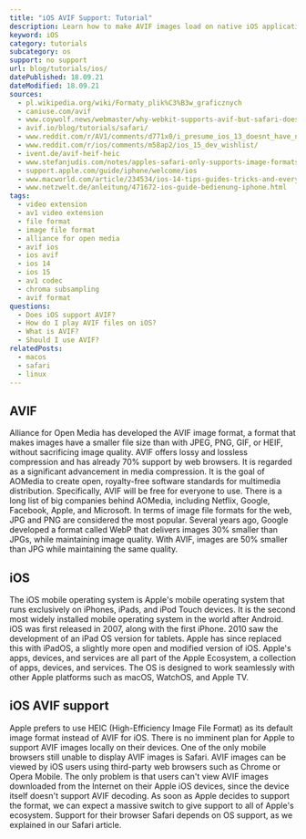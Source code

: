 ```yaml
---
title: "iOS AVIF Support: Tutorial"
description: Learn how to make AVIF images load on native iOS applications.
keyword: iOS
category: tutorials
subcategory: os
support: no support
url: blog/tutorials/ios/
datePublished: 18.09.21
dateModified: 18.09.21
sources:
  - pl.wikipedia.org/wiki/Formaty_plik%C3%B3w_graficznych
  - caniuse.com/avif
  - www.coywolf.news/webmaster/why-webkit-supports-avif-but-safari-does-not/
  - avif.io/blog/tutorials/safari/
  - www.reddit.com/r/AV1/comments/d771x0/i_presume_ios_13_doesnt_have_native_support_for/
  - www.reddit.com/r/ios/comments/m58ap2/ios_15_dev_wishlist/
  - ivent.de/avif-heif-heic
  - www.stefanjudis.com/notes/apples-safari-only-supports-image-formats-the-os-supports-and-that-might-be/
  - support.apple.com/guide/iphone/welcome/ios
  - www.macworld.com/article/234534/ios-14-tips-guides-tricks-and-everything-you-need-to-know-about-apples-new-iphone-os.html
  - www.netzwelt.de/anleitung/471672-ios-guide-bedienung-iphone.html
tags:
  - video extension
  - av1 video extension
  - file format
  - image file format
  - alliance for open media
  - avif ios
  - ios avif
  - ios 14
  - ios 15
  - av1 codec
  - chroma subsampling
  - avif format
questions:
  - Does iOS support AVIF?
  - How do I play AVIF files on iOS?
  - What is AVIF?
  - Should I use AVIF?
relatedPosts:
  - macos
  - safari
  - linux
---
```


## AVIF

Alliance for Open Media has developed the AVIF image format, a format that makes images have a smaller file size than with JPEG, PNG, GIF, or HEIF, without sacrificing image quality. AVIF offers lossy and lossless compression and has already 70% support by web browsers. It is regarded as a significant advancement in media compression. It is the goal of AOMedia to create open, royalty-free software standards for multimedia distribution. Specifically, AVIF will be free for everyone to use. There is a long list of big companies behind AOMedia, including Netflix, Google, Facebook, Apple, and Microsoft. In terms of image file formats for the web, JPG and PNG are considered the most popular. Several years ago, Google developed a format called WebP that delivers images 30% smaller than JPGs, while maintaining image quality. With AVIF, images are 50% smaller than JPG while maintaining the same quality.

## iOS

The iOS mobile operating system is Apple's mobile operating system that runs exclusively on iPhones, iPads, and iPod Touch devices. It is the second most widely installed mobile operating system in the world after Android.
iOS was first released in 2007, along with the first iPhone. 2010 saw the development of an iPad OS version for tablets. Apple has since replaced this with iPadOS, a slightly more open and modified version of iOS.
Apple's apps, devices, and services are all part of the Apple Ecosystem, a collection of apps, devices, and services. The OS is designed to work seamlessly with other Apple platforms such as macOS, WatchOS, and Apple TV.

## iOS AVIF support

Apple prefers to use HEIC (High-Efficiency Image File Format) as its default image format instead of AVIF for iOS. There is no imminent plan for Apple to support AVIF images locally on their devices.
One of the only mobile browsers still unable to display AVIF images is Safari. AVIF images can be viewed by iOS users using third-party web browsers such as Chrome or Opera Mobile. The only problem is that users can't view AVIF images downloaded from the Internet on their Apple iOS devices, since the device itself doesn't support AVIF decoding.
As soon as Apple decides to support the format, we can expect a massive switch to give support to all of Apple's ecosystem. Support for their browser Safari depends on OS support, as we explained in our Safari article.
